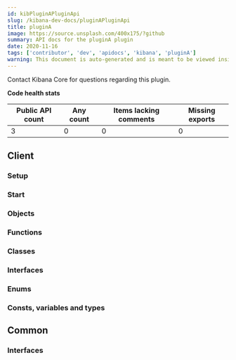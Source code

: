 ```yaml
---
id: kibPluginAPluginApi
slug: /kibana-dev-docs/pluginAPluginApi
title: pluginA
image: https://source.unsplash.com/400x175/?github
summary: API docs for the pluginA plugin
date: 2020-11-16
tags: ['contributor', 'dev', 'apidocs', 'kibana', 'pluginA']
warning: This document is auto-generated and is meant to be viewed inside our experimental, new docs system. Reach out in #docs-engineering for more info.
---
```




Contact Kibana Core for questions regarding this plugin.

**Code health stats**

| Public API count  | Any count | Items lacking comments | Missing exports | 
|-------------------|-----------|------------------------|-----------------|
| 3 | 0 | 0 | 0 |

## Client

### Setup
<DocDefinitionList data={[pluginAObj.client.setup]}/>

### Start
<DocDefinitionList data={[pluginAObj.client.start]}/>

### Objects
<DocDefinitionList data={pluginAObj.client.objects}/>

### Functions
<DocDefinitionList data={pluginAObj.client.functions}/>

### Classes
<DocDefinitionList data={pluginAObj.client.classes}/>

### Interfaces
<DocDefinitionList data={pluginAObj.client.interfaces}/>

### Enums
<DocDefinitionList data={pluginAObj.client.enums}/>

### Consts, variables and types
<DocDefinitionList data={pluginAObj.client.misc}/>

## Common

### Interfaces
<DocDefinitionList data={pluginAObj.common.interfaces}/>


